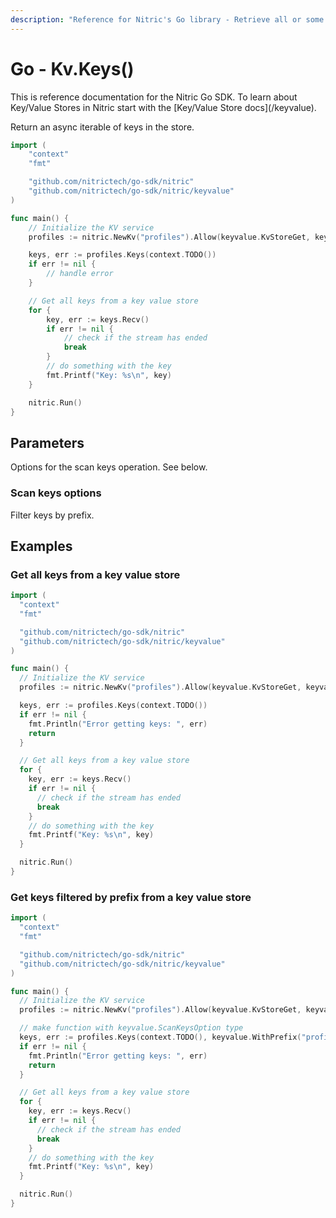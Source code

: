 ```yaml
---
description: "Reference for Nitric's Go library - Retrieve all or some of the keys from a value store."
---
```


# Go - Kv.Keys()

<Note>
  This is reference documentation for the Nitric Go SDK. To learn about
  Key/Value Stores in Nitric start with the [Key/Value Store docs](/keyvalue).
</Note>

Return an async iterable of keys in the store.

```go
import (
	"context"
	"fmt"

	"github.com/nitrictech/go-sdk/nitric"
	"github.com/nitrictech/go-sdk/nitric/keyvalue"
)

func main() {
	// Initialize the KV service
	profiles := nitric.NewKv("profiles").Allow(keyvalue.KvStoreGet, keyvalue.KvStoreSet, keyvalue.KvStoreDelete)

	keys, err := profiles.Keys(context.TODO())
	if err != nil {
		// handle error
	}

	// Get all keys from a key value store
	for {
		key, err := keys.Recv()
		if err != nil {
			// check if the stream has ended
			break
		}
		// do something with the key
		fmt.Printf("Key: %s\n", key)
	}

	nitric.Run()
}
```

## Parameters

<Properties>
  <Property name="options" type="...ScanKeysOption">
    Options for the scan keys operation. See below.
  </Property>
</Properties>

### Scan keys options

<Properties>
  <Property name="WithPrefix(prefix)" type="ScanKeysOption">
    Filter keys by prefix.
  </Property>
</Properties>

## Examples

### Get all keys from a key value store

```go
import (
  "context"
  "fmt"

  "github.com/nitrictech/go-sdk/nitric"
  "github.com/nitrictech/go-sdk/nitric/keyvalue"
)

func main() {
  // Initialize the KV service
  profiles := nitric.NewKv("profiles").Allow(keyvalue.KvStoreGet, keyvalue.KvStoreSet, keyvalue.KvStoreDelete)

  keys, err := profiles.Keys(context.TODO())
  if err != nil {
    fmt.Println("Error getting keys: ", err)
    return
  }

  // Get all keys from a key value store
  for {
    key, err := keys.Recv()
    if err != nil {
      // check if the stream has ended
      break
    }
    // do something with the key
    fmt.Printf("Key: %s\n", key)
  }

  nitric.Run()
}
```

### Get keys filtered by prefix from a key value store

```go
import (
  "context"
  "fmt"

  "github.com/nitrictech/go-sdk/nitric"
  "github.com/nitrictech/go-sdk/nitric/keyvalue"
)

func main() {
  // Initialize the KV service
  profiles := nitric.NewKv("profiles").Allow(keyvalue.KvStoreGet, keyvalue.KvStoreSet, keyvalue.KvStoreDelete)

  // make function with keyvalue.ScanKeysOption type
  keys, err := profiles.Keys(context.TODO(), keyvalue.WithPrefix("profile:"))
  if err != nil {
    fmt.Println("Error getting keys: ", err)
    return
  }

  // Get all keys from a key value store
  for {
    key, err := keys.Recv()
    if err != nil {
      // check if the stream has ended
      break
    }
    // do something with the key
    fmt.Printf("Key: %s\n", key)
  }

  nitric.Run()
}
```
